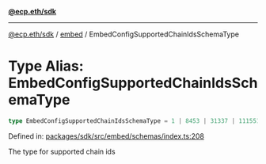 [**@ecp.eth/sdk**](../../index.mdx)

***

[@ecp.eth/sdk](/sdk-reference/index.mdx) / [embed](/sdk-reference/embed/index.mdx) / EmbedConfigSupportedChainIdsSchemaType

# Type Alias: EmbedConfigSupportedChainIdsSchemaType

```ts
type EmbedConfigSupportedChainIdsSchemaType = 1 | 8453 | 31337 | 11155111;
```

Defined in: [packages/sdk/src/embed/schemas/index.ts:208](https://github.com/ecp-eth/comments-monorepo/blob/main/packages/sdk/src/embed/schemas/index.ts#L208)

The type for supported chain ids
